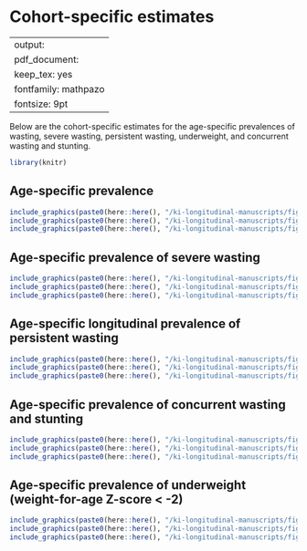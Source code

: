 # Cohort-specific estimates {#cohort}

---
output:
  pdf_document:
    keep_tex: yes
fontfamily: mathpazo
fontsize: 9pt
---

\raggedright

Below are the cohort-specific estimates for the age-specific prevalences of wasting, severe wasting, persistent wasting, underweight, and concurrent wasting and stunting.



```r
library(knitr)

```

## Age-specific prevalence

```r
include_graphics(paste0(here::here(), "/ki-longitudinal-manuscripts/figures/wasting/fig-prev_plot_africa.png"))
include_graphics(paste0(here::here(), "/ki-longitudinal-manuscripts/figures/wasting/fig-prev_plot_lam.png"))
include_graphics(paste0(here::here(), "/ki-longitudinal-manuscripts/figures/wasting/fig-prev_plot_sasia.png"))
```



<!-- ## Age-specific incidence -->

<!-- ```{r, echo = FALSE} -->
<!-- include_graphics("figure-copies/fig-wast-ci-no-Kenaba-BW.png") -->

<!-- ``` -->

<!-- ## Age-specific incidence rate -->

<!-- ```{r, echo = FALSE} -->
<!-- include_graphics("figure-copies/fig-wast-ir-no-Kenaba-BW.png") -->

<!-- ``` -->

<!-- ## Age-specific recovery -->

<!-- ```{r, echo = FALSE} -->
<!-- include_graphics("figure-copies/fig-wast-rec-no-Kenaba-BW.png") -->

<!-- ``` -->

## Age-specific prevalence of severe wasting

```r
include_graphics(paste0(here::here(), "/ki-longitudinal-manuscripts/figures/wasting/fig-sevwast_plot_africa.png"))
include_graphics(paste0(here::here(), "/ki-longitudinal-manuscripts/figures/wasting/fig-sevwast_plot_lam.png"))
include_graphics(paste0(here::here(), "/ki-longitudinal-manuscripts/figures/wasting/fig-sevwast_plot_sasia.png"))
```

## Age-specific longitudinal prevalence of persistent wasting

```r
include_graphics(paste0(here::here(), "/ki-longitudinal-manuscripts/figures/wasting/fig-perswast_plot_africa.png"))
include_graphics(paste0(here::here(), "/ki-longitudinal-manuscripts/figures/wasting/fig-perswast_plot_lam.png"))
include_graphics(paste0(here::here(), "/ki-longitudinal-manuscripts/figures/wasting/fig-perswast_plot_sasia.png"))

```

## Age-specific prevalence of concurrent wasting and stunting

```r
include_graphics(paste0(here::here(), "/ki-longitudinal-manuscripts/figures/wasting/fig-co_plot_africa.png"))
include_graphics(paste0(here::here(), "/ki-longitudinal-manuscripts/figures/wasting/fig-co_plot_lam.png"))
include_graphics(paste0(here::here(), "/ki-longitudinal-manuscripts/figures/wasting/fig-co_plot_sasia.png"))

```

## Age-specific prevalence of underweight (weight-for-age Z-score < -2)

```r
include_graphics(paste0(here::here(), "/ki-longitudinal-manuscripts/figures/wasting/fig-underweight_plot_africa.png"))
include_graphics(paste0(here::here(), "/ki-longitudinal-manuscripts/figures/wasting/fig-underweight_plot_lam.png"))
include_graphics(paste0(here::here(), "/ki-longitudinal-manuscripts/figures/wasting/fig-underweight_plot_sasia.png"))

```


